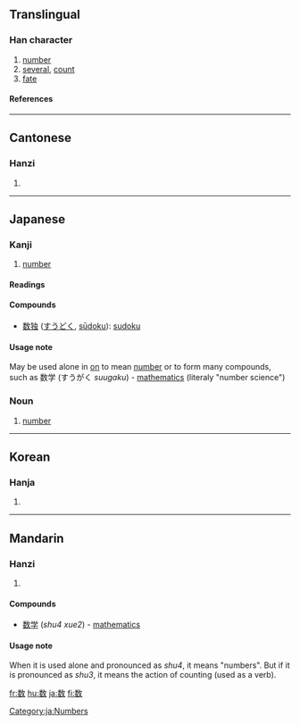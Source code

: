{{see|數}}

==Translingual==
===Han character===
{{Han char|rn=66|rad=攴|as=09|sn=13|four=|canj=火女人大 (FVOK)}}
# [[number]]
#   [[several]], [[count]]
#   [[fate]]
====References====
{{Han ref|kx=0474.131|dkj=13319|dj=0827.260|hdz=21470.190|uh=6570|ud=25968}}
----
==Cantonese==
===Hanzi===
{{yue-hanzi|jyut=|y=sou2, sou3}}
# {{defn|Cantonese}}
----
==Japanese==
===Kanji===
{{ja-kanji|grade=2|rs=攴09}}
# [[number]]
====Readings====
{{ja-readings|on=[[すう]] (sū), [[しゅ]] (shu), [[す]] (su)|kun=[[かぞえる]] (kazoeru), [[かず]] (kazu), [[せめる]] (semeru)}}

====Compounds====
*[[数独]] ([[すうどく]], [[sūdoku]]): [[sudoku]]

====Usage note====
May be used alone in [[on]] to mean [[number]] or to form many compounds, such as 数学 (すうがく ''suugaku'') - [[mathematics]] (literaly "number science")

===Noun===
{{ja-noun|k|hira=すう|rom=sū|hidx=すう}}

#[[number]]
[[Category:ja:Numbers]]
----
==Korean==
===Hanja===
{{ko-hanja|hangeul=[[수]], [[촉]]|eumhun=|rv=su, chok|mr=su, ch'ok|y=swu, chok}}
# {{defn|Korean}}
----
==Mandarin==
===Hanzi===
{{cmn-hanzi|tra=數|pin=[[shǔ]] (shu3), [[shù]] (shu4), [[shuò]] (shuo4), [[cù]] (cu4)|wg=shu<sup>3</sup>, shu<sup>4</sup>, shuo<sup>4</sup>, ts'u<sup>4</sup>}}
# {{defn|Mandarin}}

====Compounds====
* [[数学]] (''shu4 xue2'') - [[mathematics]]

====Usage note====
When it is used alone and pronounced as ''shu4'', it means "numbers". But if it is pronounced as ''shu3'', it means the action of counting (used as a verb).

[[fr:数]]
[[hu:数]]
[[ja:数]]
[[fi:数]]